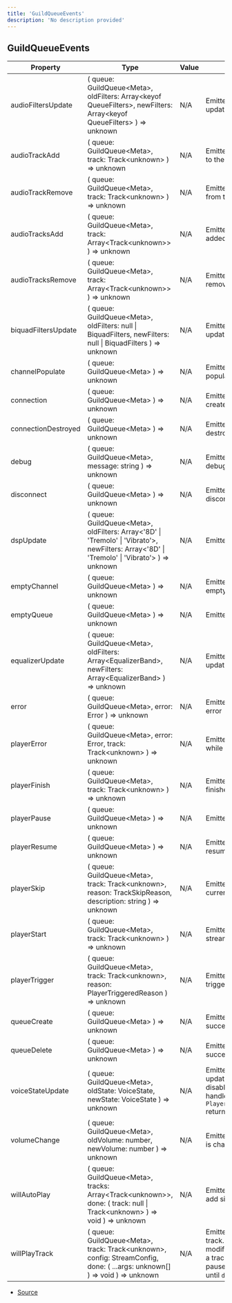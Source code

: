 ```yaml
---
title: 'GuildQueueEvents'
description: 'No description provided'
---
```


## GuildQueueEvents

| Property            | Type                                                                                                                                            | Value | Description                                                                                                                                                                                                 |
| ------------------- | ----------------------------------------------------------------------------------------------------------------------------------------------- | ----- | ----------------------------------------------------------------------------------------------------------------------------------------------------------------------------------------------------------- |
| audioFiltersUpdate  | ( queue: GuildQueue\<Meta>, oldFilters: Array\<keyof QueueFilters>, newFilters: Array\<keyof QueueFilters> ) => unknown                         | N/A   | Emitted when ffmpeg audio filters is updated                                                                                                                                                                |
| audioTrackAdd       | ( queue: GuildQueue\<Meta>, track: Track\<unknown> ) => unknown                                                                                 | N/A   | Emitted when audio track is added to the queue                                                                                                                                                              |
| audioTrackRemove    | ( queue: GuildQueue\<Meta>, track: Track\<unknown> ) => unknown                                                                                 | N/A   | Emitted when audio track is removed from the queue                                                                                                                                                          |
| audioTracksAdd      | ( queue: GuildQueue\<Meta>, track: Array\<Track\<unknown>> ) => unknown                                                                         | N/A   | Emitted when audio tracks were added to the queue                                                                                                                                                           |
| audioTracksRemove   | ( queue: GuildQueue\<Meta>, track: Array\<Track\<unknown>> ) => unknown                                                                         | N/A   | Emitted when audio tracks are removed from the queue                                                                                                                                                        |
| biquadFiltersUpdate | ( queue: GuildQueue\<Meta>, oldFilters: null \| BiquadFilters, newFilters: null \| BiquadFilters ) => unknown                                   | N/A   | Emitted when biquad filters is updated                                                                                                                                                                      |
| channelPopulate     | ( queue: GuildQueue\<Meta> ) => unknown                                                                                                         | N/A   | Emitted when a voice channel is populated                                                                                                                                                                   |
| connection          | ( queue: GuildQueue\<Meta> ) => unknown                                                                                                         | N/A   | Emitted when a connection is created                                                                                                                                                                        |
| connectionDestroyed | ( queue: GuildQueue\<Meta> ) => unknown                                                                                                         | N/A   | Emitted when a connection is destroyed                                                                                                                                                                      |
| debug               | ( queue: GuildQueue\<Meta>, message: string ) => unknown                                                                                        | N/A   | Emitted when the queue sends a debug info                                                                                                                                                                   |
| disconnect          | ( queue: GuildQueue\<Meta> ) => unknown                                                                                                         | N/A   | Emitted when the bot is disconnected from the channel                                                                                                                                                       |
| dspUpdate           | ( queue: GuildQueue\<Meta>, oldFilters: Array\<'8D' \| 'Tremolo' \| 'Vibrato'>, newFilters: Array\<'8D' \| 'Tremolo' \| 'Vibrato'> ) => unknown | N/A   | Emitted when dsp filters is updated                                                                                                                                                                         |
| emptyChannel        | ( queue: GuildQueue\<Meta> ) => unknown                                                                                                         | N/A   | Emitted when the voice channel is empty                                                                                                                                                                     |
| emptyQueue          | ( queue: GuildQueue\<Meta> ) => unknown                                                                                                         | N/A   | Emitted when the queue is empty                                                                                                                                                                             |
| equalizerUpdate     | ( queue: GuildQueue\<Meta>, oldFilters: Array\<EqualizerBand>, newFilters: Array\<EqualizerBand> ) => unknown                                   | N/A   | Emitted when equalizer config is updated                                                                                                                                                                    |
| error               | ( queue: GuildQueue\<Meta>, error: Error ) => unknown                                                                                           | N/A   | Emitted when the queue encounters error                                                                                                                                                                     |
| playerError         | ( queue: GuildQueue\<Meta>, error: Error, track: Track\<unknown> ) => unknown                                                                   | N/A   | Emitted when the audio player errors while streaming audio track                                                                                                                                            |
| playerFinish        | ( queue: GuildQueue\<Meta>, track: Track\<unknown> ) => unknown                                                                                 | N/A   | Emitted when the audio player finishes streaming audio track                                                                                                                                                |
| playerPause         | ( queue: GuildQueue\<Meta> ) => unknown                                                                                                         | N/A   | Emitted when audio player is paused                                                                                                                                                                         |
| playerResume        | ( queue: GuildQueue\<Meta> ) => unknown                                                                                                         | N/A   | Emitted when audio player is resumed                                                                                                                                                                        |
| playerSkip          | ( queue: GuildQueue\<Meta>, track: Track\<unknown>, reason: TrackSkipReason, description: string ) => unknown                                   | N/A   | Emitted when the audio player skips current track                                                                                                                                                           |
| playerStart         | ( queue: GuildQueue\<Meta>, track: Track\<unknown> ) => unknown                                                                                 | N/A   | Emitted when the audio player starts streaming audio track                                                                                                                                                  |
| playerTrigger       | ( queue: GuildQueue\<Meta>, track: Track\<unknown>, reason: PlayerTriggeredReason ) => unknown                                                  | N/A   | Emitted when the audio player is triggered                                                                                                                                                                  |
| queueCreate         | ( queue: GuildQueue\<Meta> ) => unknown                                                                                                         | N/A   | Emitted when a queue is successfully created                                                                                                                                                                |
| queueDelete         | ( queue: GuildQueue\<Meta> ) => unknown                                                                                                         | N/A   | Emitted when a queue is successfully deleted                                                                                                                                                                |
| voiceStateUpdate    | ( queue: GuildQueue\<Meta>, oldState: VoiceState, newState: VoiceState ) => unknown                                                             | N/A   | Emitted when the voice state is updated. Consuming this event may disable default voice state update handler if `Player.isVoiceStateHandlerLocked()` returns `false`.                                       |
| volumeChange        | ( queue: GuildQueue\<Meta>, oldVolume: number, newVolume: number ) => unknown                                                                   | N/A   | Emitted when audio player's volume is changed                                                                                                                                                               |
| willAutoPlay        | ( queue: GuildQueue\<Meta>, tracks: Array\<Track\<unknown>>, done: ( track: null \| Track\<unknown> ) => void ) => unknown                      | N/A   | Emitted when a queue is trying to add similar track for autoplay                                                                                                                                            |
| willPlayTrack       | ( queue: GuildQueue\<Meta>, track: Track\<unknown>, config: StreamConfig, done: ( ...args: unknown\[] ) => void ) => unknown                    | N/A   | Emitted before streaming an audio track. This event can be used to modify stream config before playing a track. Listening to this event will pause the execution of audio player until `done()` is invoked. |

- [Source](https://github.com/androz2091/discord-player/blob/ce04b3f4c6671029ce4d4aa9090e56ac7e7f5666/packages/discord-player/src/queue/GuildQueue.ts#L240)
